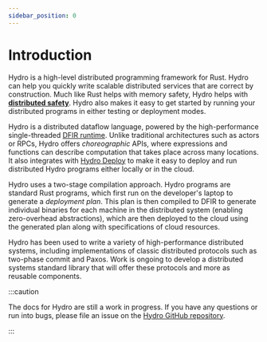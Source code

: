 ```yaml
---
sidebar_position: 0
---
```


# Introduction
Hydro is a high-level distributed programming framework for Rust. Hydro can help you quickly write scalable distributed services that are correct by construction. Much like Rust helps with memory safety, Hydro helps with [**distributed safety**](./correctness.md). Hydro also makes it easy to get started by running your distributed programs in either testing or deployment modes.

Hydro is a distributed dataflow language, powered by the high-performance single-threaded [DFIR runtime](../dfir/index.mdx). Unlike traditional architectures such as actors or RPCs, Hydro offers _choreographic_ APIs, where expressions and functions can describe computation that takes place across many locations. It also integrates with [Hydro Deploy](../deploy/index.md) to make it easy to deploy and run distributed Hydro programs either locally or in the cloud.

Hydro uses a two-stage compilation approach. Hydro programs are standard Rust programs, which first run on the developer's laptop to generate a _deployment plan_. This plan is then compiled to DFIR to generate individual binaries for each machine in the distributed system (enabling zero-overhead abstractions), which are then deployed to the cloud using the generated plan along with specifications of cloud resources.

Hydro has been used to write a variety of high-performance distributed systems, including implementations of classic distributed protocols such as two-phase commit and Paxos. Work is ongoing to develop a distributed systems standard library that will offer these protocols and more as reusable components.

:::caution

The docs for Hydro are still a work in progress. If you have any questions or run into bugs, please file an issue on the [Hydro GitHub repository](https://github.com/hydro-project/hydro).

:::
